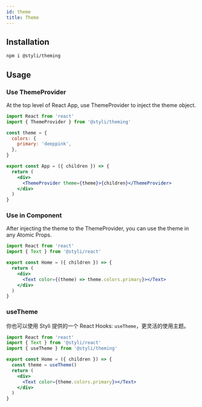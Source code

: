 ```yaml
---
id: theme
title: Theme
---
```


## Installation

```bash
npm i @styli/theming
```

## Usage

### Use ThemeProvider

At the top level of React App, use ThemeProvider to inject the theme object.

```jsx title="App.tsx"
import React from 'react'
import { ThemeProvider } from '@styli/theming'

const theme = {
  colors: {
    primary: 'deeppink',
  },
}

export const App = ({ children }) => {
  return (
    <div>
      <ThemeProvider theme={theme}>{children}</ThemeProvider>
    </div>
  )
}
```

### Use in Component

After injecting the theme to the ThemeProvider, you can use the theme in any Atomic Props.

```jsx title="pages/Home.tsx"
import React from 'react'
import { Text } from '@styli/react'

export const Home = ({ children }) => {
  return (
    <div>
      <Text color={(theme) => theme.colors.primary}></Text>
    </div>
  )
}
```

### useTheme

你也可以使用 Styli 提供的一个 React Hooks: `useTheme`，更灵活的使用主题。

```jsx title="pages/Home.tsx"
import React from 'react'
import { Text } from '@styli/react'
import { useTheme } from '@styli/theming'

export const Home = ({ children }) => {
  const theme = useTheme()
  return (
    <div>
      <Text color={theme.colors.primary}></Text>
    </div>
  )
}
```
